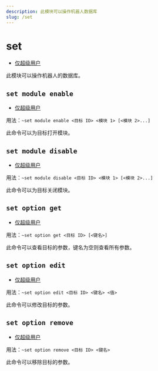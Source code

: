 ```yaml
---
description: 此模块可以操作机器人数据库
slug: /set
---
```


# set

- [仅超级用户](permissions)

此模块可以操作机器人的数据库。

## `set module enable`

- [仅超级用户](permissions)

用法：`~set module enable <目标 ID> <模块 1> [<模块 2>...]`

此命令可以为目标打开模块。

## `set module disable`

- [仅超级用户](permissions)

用法：`~set module disable <目标 ID> <模块 1> [<模块 2>...]`

此命令可以为目标关闭模块。

## `set option get`

- [仅超级用户](permissions)

用法：`~set option get <目标 ID> [<键名>]`

此命令可以查看目标的参数，键名为空则查看所有参数。

## `set option edit`

- [仅超级用户](permissions)

用法：`~set option edit <目标 ID> <键名> <值>`

此命令可以修改目标的参数。

## `set option remove`

- [仅超级用户](permissions)

用法：`~set option remove <目标 ID> <键名>`

此命令可以移除目标的参数。
